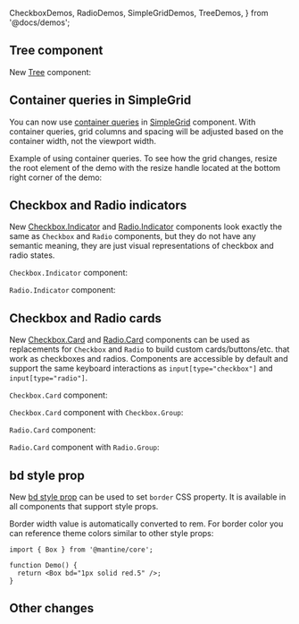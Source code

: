   CheckboxDemos,
  RadioDemos,
  SimpleGridDemos,
  TreeDemos,
} from '@docs/demos';


## Tree component

New [Tree](/core/tree) component:

<Demo data={TreeDemos.files} />

## Container queries in SimpleGrid

You can now use [container queries](https://developer.mozilla.org/en-US/docs/Web/CSS/CSS_containment/Container_queries)
in [SimpleGrid](/core/simple-grid) component. With container queries, grid columns and spacing
will be adjusted based on the container width, not the viewport width.

Example of using container queries. To see how the grid changes, resize the root element
of the demo with the resize handle located at the bottom right corner of the demo:

<Demo data={SimpleGridDemos.container} />

## Checkbox and Radio indicators

New [Checkbox.Indicator](/core/checkbox/#checkboxindicator) and [Radio.Indicator](/core/radio/#radioindicator)
components look exactly the same as `Checkbox` and `Radio` components, but they do not
have any semantic meaning, they are just visual representations of checkbox and radio states.

`Checkbox.Indicator` component:

<Demo data={CheckboxDemos.indicator} />

`Radio.Indicator` component:

<Demo data={RadioDemos.indicator} />

## Checkbox and Radio cards

New [Checkbox.Card](/core/checkbox/#checkboxcard-component) and [Radio.Card](/core/radio/#radiocard-component)
components can be used as replacements for `Checkbox` and `Radio` to build custom cards/buttons/etc.
that work as checkboxes and radios. Components are accessible by default and support the same
keyboard interactions as `input[type="checkbox"]` and `input[type="radio"]`.

`Checkbox.Card` component:

<Demo data={CheckboxDemos.card} />

`Checkbox.Card` component with `Checkbox.Group`:

<Demo data={CheckboxDemos.cardGroup} />

`Radio.Card` component:

<Demo data={RadioDemos.card} />

`Radio.Card` component with `Radio.Group`:

<Demo data={RadioDemos.cardGroup} />

## bd style prop

New [bd style prop](/styles/style-props/) can be used to set `border` CSS property.
It is available in all components that support style props.

Border width value is automatically converted to rem. For border color you can reference
theme colors similar to other style props:

```tsx
import { Box } from '@mantine/core';

function Demo() {
  return <Box bd="1px solid red.5" />;
}
```

## Other changes
